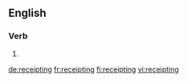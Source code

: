 ==English==

===Verb===
{{head|en|present participle}}

# {{present participle of|receipt|lang=en}}

[[de:receipting]]
[[fr:receipting]]
[[fi:receipting]]
[[vi:receipting]]